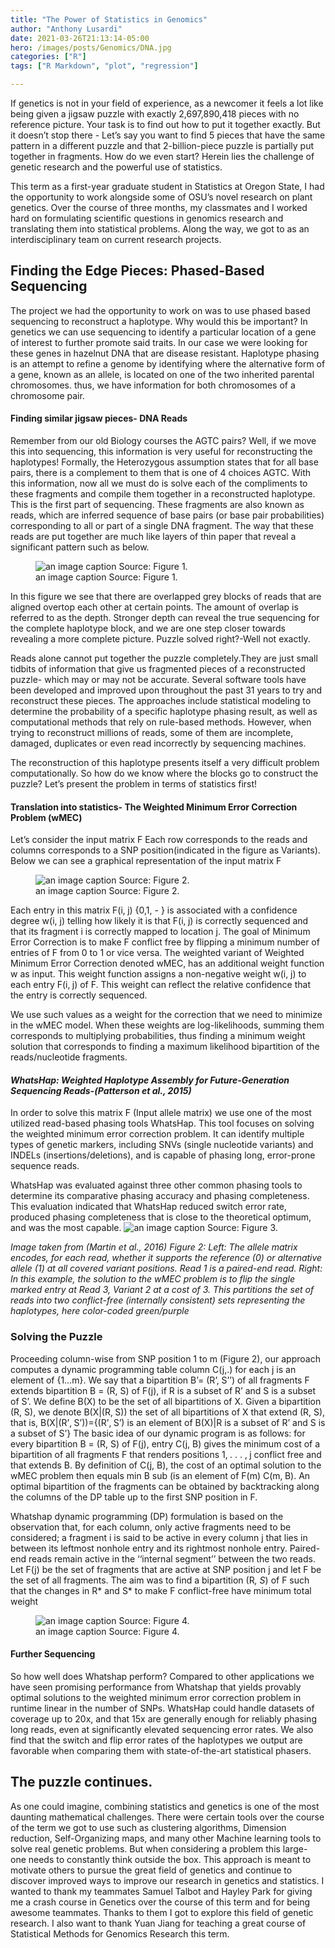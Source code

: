 ```yaml
---
title: "The Power of Statistics in Genomics"
author: "Anthony Lusardi"
date: 2021-03-26T21:13:14-05:00
hero: /images/posts/Genomics/DNA.jpg
categories: ["R"]
tags: ["R Markdown", "plot", "regression"]

---
```



If genetics is not in your field of experience, as a newcomer it feels a lot like being given a jigsaw puzzle with exactly 2,697,890,418 pieces with no reference picture. Your task is to find out how to put it together exactly. But it doesn’t stop there - Let’s say you want to find 5 pieces that have the same pattern in a different puzzle and that 2-billion-piece puzzle is partially put together in fragments. How do we even start? Herein lies the challenge of genetic research and the powerful use of statistics.

This term as a first-year graduate student in Statistics at Oregon State, I had the opportunity to work alongside some of OSU’s novel research on plant genetics.  Over the course of three months, my classmates and I worked hard on formulating scientific questions in genomics research and translating them into statistical problems. Along the way, we got to as an interdisciplinary team on current research projects. 

## Finding the Edge Pieces: Phased-Based Sequencing 

The project we had the opportunity to work on was to use phased based sequencing to reconstruct a haplotype.  Why would this be important? In genetics we can use sequencing to identify a particular location of a gene of interest to further promote said traits. In our case we were looking for these genes in hazelnut DNA that are disease resistant. 
Haplotype phasing is an attempt to refine a genome by identifying where the alternative form of a gene, known as an allele, is located on one of the two inherited parental chromosomes. thus, we have information for both chromosomes of a chromosome pair. 

#### Finding similar jigsaw pieces- DNA Reads
Remember from our old Biology courses the AGTC pairs? Well, if we move this into sequencing, this information is very useful for reconstructing the haplotypes! Formally, the Heterozygous assumption states that for all base pairs, there is a complement to them that is one of 4 choices AGTC. With this information, now all we must do is solve each of the compliments to these fragments and compile them together in a reconstructed haplotype.  This is the first part of sequencing. 
These fragments are also known as reads, which are inferred sequence of base pairs (or base pair probabilities) corresponding to all or part of a single DNA fragment. The way that these reads are put together are much like layers of thin paper that reveal a significant pattern such as below. 

![an image caption Source: Figure 1.](C:/Users/USER/Documents/actual_website/static/images/posts/Genomics/fig1.jpg)

In this figure we see that there are overlapped grey blocks of reads that are aligned overtop each other at certain points. The amount of overlap is referred to as the depth. Stronger depth can reveal the true sequencing for the complete haplotype block, and we are one step closer towards revealing a more complete picture. Puzzle solved right?-Well not exactly.

Reads alone cannot put together the puzzle completely.They are just small tidbits of information that give us fragmented pieces of a reconstructed puzzle- which may or may not be accurate. Several software tools have been developed and improved upon throughout the past 31 years to try and reconstruct these pieces. The approaches include statistical modeling to determine the probability of a specific haplotype phasing result, as well as computational methods that rely on rule-based methods. However, when trying to reconstruct millions of reads, some of them are incomplete, damaged, duplicates or even read incorrectly by sequencing machines. 

The reconstruction of this haplotype presents itself a very difficult problem computationally. So how do we know where the blocks go to construct the puzzle? Let’s present the problem in terms of statistics first! 

#### Translation into statistics- The Weighted Minimum Error Correction Problem (wMEC)

Let’s consider the input matrix F Each row corresponds to the reads and columns corresponds to a SNP position(indicated in the figure as Variants).  Below we can see a graphical representation of the input matrix F

![an image caption Source: Figure 2.](C:/Users/USER/Documents/actual_website/static/images/posts/Genomics/fig2.jpg)

Each entry in this matrix F(i‚ j) {0,1, - } is associated with a confidence degree w(i, j) telling how likely it is that F(i‚ j) is correctly sequenced and that its fragment i is correctly mapped to location j. 
The goal of Minimum Error Correction is to make F conflict free by flipping a minimum number of entries of F from 0 to 1 or vice versa. The weighted variant of Weighted Minimum Error Correction denoted wMEC, has an additional weight function w as input. This weight function assigns a non-negative weight w(i, j) to each entry F(i‚ j) of F. This weight can reflect the relative confidence that the entry is correctly sequenced.

We use such values as a weight for the correction that we need to minimize in the wMEC model. When these weights are log-likelihoods, summing them corresponds to multiplying probabilities, thus finding a minimum weight solution that corresponds to finding a maximum likelihood bipartition of the reads/nucleotide fragments. 

#### *WhatsHap: Weighted Haplotype Assembly for Future-Generation Sequencing Reads-(Patterson et al., 2015)*

In order to solve this matrix F (Input allele matrix) we use one of the most utilized read-based phasing tools WhatsHap. This tool focuses on solving the weighted minimum error correction problem. It can identify multiple types of genetic markers, including SNVs (single nucleotide variants) and INDELs (insertions/deletions), and is capable of phasing long, error-prone sequence reads.

 WhatsHap was evaluated against three other common phasing tools to determine its comparative phasing accuracy and phasing completeness. This evaluation indicated that WhatsHap reduced switch error rate, produced phasing completeness that is close to the theoretical optimum, and was the most capable.
 ![an image caption Source: Figure 3.](C:/Users/USER/Documents/actual_website/static/images/posts/Genomics/fig3.jpg)

 
*Image taken from (Martin et al., 2016) Figure 2: Left: The allele matrix encodes, for each read, whether it supports the reference (0) or alternative allele (1) at all covered variant positions. Read 1 is a paired-end read. Right: In this example, the solution to the wMEC problem is to flip the single marked entry at Read 3, Variant 2 at a cost of 3. This partitions the set of reads into two conflict-free (internally consistent) sets representing the haplotypes, here color-coded green/purple*

### Solving the Puzzle

Proceeding column-wise from SNP position 1 to m (Figure 2), our approach computes a dynamic programming table column C(j,.) for  each j is an element  of {1...m}. We say that a bipartition B’= (R’, S’’) of all fragments F extends bipartition B = (R, S) of F(j), if R is a subset  of R’ and S is a subset of  S’. We define B(X) to be the set of all bipartitions of X. Given a bipartition (R, S), we denote B(X|(R‚ S)) the set of all bipartitions of X that extend (R, S), that is,  B(X|(R’‚ S’))={(R’‚ S’) is an element of B(X)|R is a subset of R’ and S is a subset of S’}
The basic idea of our dynamic program is as follows: for every bipartition B = (R, S) of F(j), entry C(j, B) gives the minimum cost of a bipartition of all fragments F that renders positions 1‚ . . . ‚ j conflict free and that extends B. By definition of C(j, B), the cost of an optimal solution to the wMEC problem then equals min B sub (is an element of  F(m) C(m‚ B). An optimal bipartition of the fragments can be obtained by backtracking along the columns of the DP table up to the first SNP position in F. 

Whatshap dynamic programming (DP) formulation is based on the observation that, for each column, only active fragments need to be considered; a fragment i is said to be active in every column j that lies in between its leftmost nonhole entry and its rightmost nonhole entry. Paired-end reads remain active in the ‘‘internal segment’’ between the two reads. Let F(j) be the set of fragments that are active at SNP position j and let F be the set of all fragments. The aim was to find a bipartition (R*, S*) of F such that the changes in R* and S* to make F conflict-free have minimum total weight

![an image caption Source: Figure 4.](C:/Users/USER/Documents/actual_website/static/images/posts/Genomics/fig4.jpg)

#### Further Sequencing 
So how well does Whatshap perform? Compared to other applications we have seen promising performance from Whatshap that yields provably optimal solutions to the weighted minimum error correction problem in runtime linear in the number of SNPs. WhatsHap could handle datasets of coverage up to 20x, and that 15x are generally enough for reliably phasing long reads, even at significantly elevated sequencing error rates. We also find that the switch and flip error rates of the haplotypes we output are favorable when comparing them with state-of-the-art statistical phasers.

## The puzzle continues.
As one could imagine, combining statistics and genetics is one of the most daunting mathematical challenges. There were certain tools over the course of the term we got to use such as clustering algorithms, Dimension reduction, Self-Organizing maps, and many other Machine learning tools to solve real genetic problems. But when considering a problem this large- one needs to constantly think outside the box. This approach is meant to motivate others to pursue the great field of genetics and continue to discover improved ways to improve our research in genetics and statistics. 
I wanted to thank my teammates Samuel Talbot and Hayley Park for giving me a crash course in Genetics over the course of this term and for being awesome teammates. Thanks to them I got to explore this field of genetic research. I also want to thank Yuan Jiang for teaching a great course of Statistical Methods for Genomics Research this term. 

